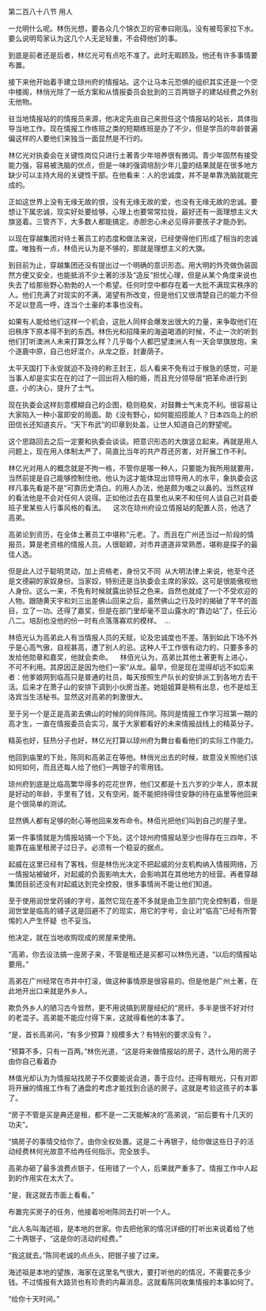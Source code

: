 

第二百八十八节 用人

一允明什么呢。林伤光想，要各众几个锦衣卫的官奉曰刚泓，没有被芶家拉下水。要么说明芶家认为这几个人无足轻重，不会碍他们的事。

到底是前者还是后者，林亿光可有点吃不准了。此时无暇顾及。他还有许多事情要布置。

接下来他开始着手建立琼州府的情报站。这个让马本元恐惧的组织其实还是一个空中楼阁，林俏光除了一纸方案和从情报委员会批到的三百两银子的建站经费之外别无他物。

驻当地情报站的的情报员来源，他决定先由自己来担任这个情报站的站长，具体指导当地工作。现在情报工作练班之类的短期练班是办了不少，但是学员的年龄普遍偏这样的人要他们来独当一面显然是不行的。

林亿光对执委会在关键性岗位只进行土著青少年培养很有微词。青少年固然有接受能力强，容易被洗脑的优点，但是一味的强调培刮少年儿童的结果就是在很多地方缺少可以主持大局的关键性干部。在他看来：人的忠诚度，并不是单靠洗脑就能完成的。

正如这世界上没有无缘无故的恨，没有无缘无故的爱，也没有无缘无故的忠诚。要想让下属忠诚，现实好处要给够，心理上也要常常拉拢，最好还有一面理想主义大旗竖着。三管齐下，大多数人都能搞定。赤胆忠心未必见得非要孩子才能办到。

以现在穿越集团对待土著员工的态度和做法来说，已经使得他们形成了相当的忠诚度。唯独有一点，林佰光认为是不够的，那就是理想主义的大旗。

到目前为止，穿越集团还没有提出过一个明确的意识形态。用大明的外壳做伪装固然方便又安全，也能抵消不少土著的涉及“造反”担忧心理，但是从某个角度来说也失去了给那些野心勃勃的人一个希望。任何时空中都存在着一大批不满现实秩序的人。他们充满了对现实的不满，渴望有所改变，但是他们又很清楚自己的能力不但不足以登高一呼，连当个土豪的本事也没有。

如果有人能给他们这样一个机会，这批人同样会爆发出很大的力量，来争取他们在旧秩序下原本得不到的东西。林伤光和招降来的海盗喝酒的时候，不止一次的听到他们打听澳洲人未来打算怎么样？几乎每个人都巴望澳洲人有一天会举旗放炮，来个逐鹿中原，自己也好混介。从龙之臣，封妻荫子。

太平天国打下永安就迫不及待的称王封王，后人看来不免有过于猴急的感觉，可是当事人却是实实在在的过了一回出将入相的瘾，而且充分领导层“把革命进行到底，小的决心，提升了士气。

现在执委会这样刻意模糊自己的企图，稳则稳矣，对鼓舞士气未克不利。很容易让大家陷入一种小富即安的局面。助《没有野心，如何能招揽能人？日本四岛上的织田信长还知道亥斤。“天下布武”的印章到处盖，让世人知道自己的野望呢。

这个思路回去之后一定要和执委会谈谈。把意识形态的大旗竖立起来。再就是用人问题上，现在用人体制太严了，简直比当年的共产荐还厉害，对开展工作不利。

林亿光对用人的概念就是不拘一格，不管你是哪一种人，只要能为我所用就要用，当然前提是自己能够控制住他。他认为这才能体现出领导用人的水平，象执委会这样凡事先看是不是“可靠历史清白。的用人办法，他是颇为嗤之以鼻的。当然这样的看法他是不会对任何人说得。正如他过去在县里也从来不和任何人谈自己对县委班子里某些人行事风格的看法。    这次在琼州府设立情报站的配置人员，他选了高弟。

高弟论到资历，在全体土著员工中堪称“元老。了。而且在广州还当过一阶段的情报员，算是老资格的情报人员。人很聪颖，对市井道道非常熟悉，堪称是探子的最佳人选。

但是此人过于聪明灵动，加上资格老，身份又不同  从大明法律上来说，他至今还是文德嗣的家奴身份。当家奴，特别还是当执委会主席的家奴。这可是很能傲视他人身份。这么一来，不免有时候就露出骄狂之色来。自然也就成了一个不受欢迎的人物。跟随黄天宇和刘三出差佛山回来之后，虽然佛山之行及时的揭破了芊芊的面目，立了一功。还得了嘉奖，但是在部门里却毫不显山露水的“靠边站”了，任云沁八二。培刮也没他的份一时有点落落寡欢的模样。  …

林佰光认为高弟此人有当情报人员的天赋，论及忠诚度也不差。落到如此下场不外乎是心高气傲，自视甚高，遭了别人的忌。这种人干工作很有动力的，只要多多的发给他勋章和嘉奖，他就会卖命。    林佰光认为，高弟比其他土著更有上进心，不可不利用。其原因正是因为他们一家“从龙。最早，但是现在混得却远不如后来者：他爹娘网到临高只是普通的社员，每天按照生产队长的安排派工到各地方去干活。后来才在萧子山的安排下调到小伙房当差。她姐姐算是稍有出息，也不是给王洛宾当生活秘书。显然这对高弟的刺激很大。

至于另一个是正是高弟去佛山的时候的同伴陈同。陈同是情报工作学习班第一期的高才生，一直在情报委员会实习，属于大家都看好的未来情报战线上的精英分子。

精英也好，狂热分子也好，林亿光打算以琼州府为舞台看看他们的实际工作能力。

他回到庙里的下处，陈同和高弟正在等他。林俏光出去的时候，故意没关照他们该如何如何，而且还每人给了他们一两银子的零用钱。

琼州府到底是比临高繁华得多的花花世界，他们又都是十五六岁的少年人，原本就是好动的年龄，手里有了钱，又有空闲，能不能把持得住安静的待在庙里等他回来是个很简单的测试。

显然俩人都有足够的耐心等他回来发布命令。林佰光把他们叫到自己的屋子里。

第一件事情就是为情报站搞一个下处。这个琼州府情报站至少也得存在三四年，不能靠在庙里租房子过日子。必须有一个稳妥的据点。

起威在这里已经有了客栈，但是林伤光决定不把起威的分支机构纳入情报网络，万一情报站被破坏，对起威的负面影响太大，会影响其在其他地方的经营。再者穿越集团目前还没有对起威达到完全控股，很多事情尚不能让他们知道。

至于使用润世堂药铺的字号，虽然它现在差不多就是由卫生部门完全控制着，但是润世堂是临高的铺子这是回避不了的现实，用它的字号，会让对“临高”已经有所警惕的人产生怀疑  也不妥当。

他决定，就在当地收购现成的房屋来使用。

“高弟，你去设法搞一座房子来，不管是租还是买都可以林伤光道，“以后的情报站要用。”

高弟在广州经常在市井中打滚，做这种事情原是很容易的。但是他是广州土著，在此地开出口来就是外乡人。

欺负外乡人的陋习古今皆然，更不用说搞到房屋经纪的“房纤。多半是很不好对付的老混子。高弟能不能应付得下来，这就得看他的本事了。

“是，首长高弟问，“有多少预算？规模多大？有特别的要求没有？。

“预算不多，只有一百两。”林伤光道，“这是将来做情报站的房子，选什么用的房子由你自己看着办

林值光却认为为情报站找房子不仅要能说会道，善于应付。还得有眼光，只有对即将开展的情报工作有了通盘的考虑才能找到合适的房子。这就是考验这孩子的本事了。

“房子不管是买是典还是租，都不是一二天能解决的”高弟说，“前后要有十几天的功夫”。

“搞房子的事情交给你了。由你全权处置。这是二十再银子，给你做这些日子的活动经费林何光故意不给冉任何指示。完全放手。

高弟办砸了最多浪费点银子，任用错了一个人，后果就严重多了。情报工作中人起到的作用实在太大了。

“是，我这就去市面上看看。”

布置完买房子的任务，他接着吩咐陈同去打听一个人。

“此人名叫海述祖，是本地的世家。你去把他家的情况详细的打听出来说着给了他二十两银子，“这是你的活动的经费。”

“我这就去。”陈同老诚的点点头，把银子接了过来。

海述祖是本地的望族，海家在这里名气很大，要打听他的的情况，不需要花多少钱。不过情报有大路货也有珍贵的内幕消息。这就看陈同收集情报的本事如何了。

“给你十天时间。”

